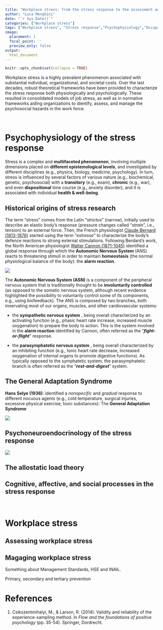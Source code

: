 ```yaml
---
title: "Workplace stress: from the stress response to the assessment and management of psychosocial hazards"
author: "Luca Menghini"
date: "`r Sys.Date()`"
categories: ["Workplace stress"]
tags: ["Workplace stress", "Stress response","Psychophysiology","Occupational health","Psychosocial hazards"]
image:
  placement: 1
  focal_point: ''
  preview_only: false
output: 
  html_document
---
```


```r
knitr::opts_chunk$set(collapse = TRUE)
```

Workplace stress is a highly prevalent phenomenon associated with substantial individual, organizational, and societal costs. Over the last decades, robust theoretical frameworks have been provided to characterize the stress response both physiologically and psychologically. These resulted in consolidated models of job stress, as well as in normative frameworks aiding organizations to identify, assess, and manage the psychosocial hazards in the work force.

<br>

# Psychophysiology of the stress response

Stress is a complex and **multifaceted phenomenon**, involving multiple dimensions placed on **different epistemological levels**, and investigated by different disciplines (e.g., physics, biology, medicine, psychology). In turn, stress is influenced by several factors of various nature (e.g., biochemical, genetic, psychosocial) with a **transitory** (e.g., exam), **chronic** (e.g., war), and even **dispositional** time course (e.g., anxiety disorder), and it is associated with individual **health & well-being**.

## Historical origins of stress research

The term "stress" comes from the Latin "*strictus*" (narrow), initially used to describe an elastic body's response (pressure changes called "*strain*", i.e., tension) to an external force. Then, the French physiologist [Claude Bernard (1813-1878)](https://en.wikipedia.org/wiki/Claude_Bernard) started using the term "*estresse*" to characterize the body’s defence reactions to strong external stimulations. Following Berdard's work, the North American physiologist [Walter Cannon (1871-1045)](https://en.wikipedia.org/wiki/Walter_Bradford_Cannon) identified a global response through which the **Autonomic Nervous System** (ANS) reacts to threatening stimuli in order to maintain **homeostasis** (the normal physiological balance of the body): the **alarm reaction**.

![](img/ans.PNG)

The **Autonomic Nervous System (ASN)** is a component of the peripheral nervous system that is traditionally thought to be **involuntarily controlled** (as opposed to the somatic nervous system, although recent evidence highlighted the possibility to voluntarily control some of its components, e.g., using biofeedback). The ANS is composed by two branches, both innervating most of our organs, muscles, and other cardiovascular systems: 

- the \color{red} **sympathetic nervous system** \color{black}, being overall characterized by an activating function (e.g., phasic heart rate increase, increased muscle oxygenation) to prepare the body to action. This is the system involved in the **alarm reaction** identified by Cannon, often referred as the "***fight-or-flight***" response.

- the \color{blue} **parasymphatetic nervous system** \color{black}, being overall characterized by an inhibiting function (e.g., tonic heart rate decrease, increased oxygenation of internal organs to promote digestive functions). As typically opposed to the symphatetic system, the parasymphatetic branch is often referred as the "***rest-and-digest***" system.

## The General Adaptation Syndrome

**Hans Selye (1936)**: identified a *nonspecific* and *gradual* response to different nocuous agents (e.g., cold temperature, surgical injuries, excessive physical exercise, toxic substances): \newline The **General Adaptation Syndrome**

![](img/gas.PNG)

## Psychoneuroendocrinology of the stress response

![](img/stressResponse.PNG)

## The allostatic load theory

## Cognitive, affective, and social processes in the stress response

<br>

# Workplace stress

## Assessing workplace stress

## Magaging workplace stress

Something about Management Standards, HSE and INAIL.

Primary, secondary and tertiary prevention

# References

1.  Csikszentmihalyi, M., & Larson, R. (2014). Validity and reliability of the experience-sampling method. In *Flow and the foundations of positive psychology* (pp. 35-54). Springer, Dordrecht.